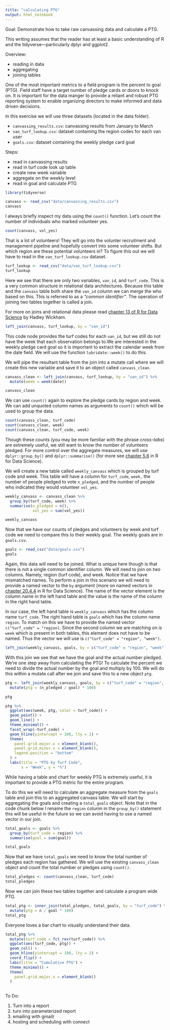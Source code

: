 ```yaml
---
title: "calculating PTG"
output: html_notebook
---
```


Goal: Demonstrate how to take raw canvassing data and calculate a PTG. 

This writing assumes that the reader has at least a basic understanding of R and the tidyverse—particularly dplyr and ggplot2.

Overview:

* reading in data
* aggregating 
* joining tables


One of the most important metrics to a field program is the percent to goal (PTG). Field staff have a target number of pledge cards or doors to knock on. It is important for the data manger to provide a reliant and robust PTG reporting system to enable organizing directors to make informed and data driven decisions. 

In this exercise we will use three datasets (located in the data folder). 

* `canvassing_results.csv`: canvassing results from January to March 
* `van_turf_lookup.csv`: dataset containing the region codes for each van user
* `goals.csv`: dataset containing the weekly pledge card goal


Steps:

* read in canvassing results
* read in turf code look up table
* create new week variable
* aggregate on the weekly level
* read in goal and calculate PTG

```r
library(tidyverse)

canvass <- read_csv("data/canvassing_results.csv")
canvass
```

I always briefly inspect my data using the `count()` function. Let's count the number of individuals who marked volunteer yes.

```r
count(canvass, vol_yes)
```

That is a lot of volunteers! They will go into the volunter recruitment and management pipeline and hopefully convert into some volunteer shifts. But which region are these potential volunteers in? To figure this out we will have to read in the `van_turf_lookup.csv` dataset. 

```r
turf_lookup <- read_csv("data/van_turf_lookup.csv")
turf_lookup 
```
Here we see that there are only two variables, `van_id`, and `turf_code`. This is a very common structure in relational data architectures. Because this table and the `canvass` table both share the `van_id` column we can merge the who based on this. This is referred to as a _"common identifier"_. The operation of joining two tables together is called a join. 

For more on joins and relational data please read [chapter 13 of R for Data Science](https://r4ds.had.co.nz/relational-data.html) by Hadley Wickham.



```r
left_join(canvass, turf_lookup, by = "van_id") 
```

This code node provides the turf codes for each `van_id`, but we still do not have the week that each observation belongs to.We are interested in the weekly pledge card goal so it is important to extract the calendar week from the date field. We will use the function `lubridate::week()` to do this. 

We will pipe the resultant table from the join into a mutate call where we will create this new variable and save it to an object called `canvass_clean`.

```r
canvass_clean <- left_join(canvass, turf_lookup, by = "van_id") %>% 
  mutate(week = week(date))

canvass_clean
```

We can use `count()` again to explore the pledge cards by region and week. We can add unquoted column names as arguments to `count()` which will be used to group the data.

```r
count(canvass_clean, turf_code)
count(canvass_clean, week)
count(canvass_clean, turf_code, week)
```

Though these counts (you may be more familiar with the phrase _cross-tabs_) are extremely useful, we still want to know the number of volunteers pledged. For more control over the aggregate measures, we will use `dplyr::group_by()` and `dplyr::summarise()` (for more see [chapter 5.6](https://r4ds.had.co.nz/transform.html#grouped-summaries-with-summarise) in R for Data Science). 

We will create a new table called `weekly_canvass` which is grouped by turf code and week. This table will have a column for `turf_code`, `week,` the number of people pledged to vote `n_pledged`, and the number of people who indicated they would volunteer `vol_yes`.

```r
weekly_canvass <- canvass_clean %>% 
  group_by(turf_code, week) %>% 
  summarise(n_pledged = n(),
            vol_yes = sum(vol_yes))

weekly_canvass
```

Now that we have our counts of pledges and volunteers by week and turf code we need to compare this to their weekly goal. The weekly goals are in  `goals.csv`.

```r
goals <- read_csv("data/goals.csv")
goals
```

Again, this data will need to be joined. What is unique here though is that there is not a single common identifier column. We will need to join on _two_ columns. Namely, region (turf code), and week. Notice that we have mismatched names. To perform a join in this scenario we will need to provide a named vector to the `by` argument (more on named vectors in [chapter 20.4.4](https://r4ds.had.co.nz/vectors.html#naming-vectors) in R for Data Science). The name of the vector element is the column name in the left hand table and the value is the name of the column in the right hand table. 

In our case, the left hand table is `weekly_canvass` which has the column name `turf_code`. The right hand table is `goals` which has the column name `region`. To match on this we have to provide the named vector `c("turf_code" = "region)`. Since the second column we are matching on is `week` which is present in both tables, this element does not have to be named. Thus the vector we will use is `c("turf_code" = "region", "week")`.


```r
left_join(weekly_canvass, goals, by = c("turf_code" = "region", "week"))
```

With this join we see that we have the goal and the actual number pledged. We're one step away from calculating the PTG! To calculate the percent we need to divide the actual number by the goal and multiply by 100. We will do this within a mutate call after we join and save this to a new object `ptg`.

```r
ptg <- left_join(weekly_canvass, goals, by = c("turf_code" = "region", "week")) %>% 
  mutate(ptg = (n_pledged / goal) * 100)

ptg
```

```r
ptg %>% 
  ggplot(aes(week, ptg, color = turf_code)) + 
  geom_point() +
  geom_line() +
  theme_minimal() +
  facet_wrap(~turf_code) +
  geom_hline(yintercept = 100, lty = 2) +
  theme(
    panel.grid.major.x = element_blank(),
    panel.grid.minor.x = element_blank(),
    legend.position = "bottom"
  ) +
  labs(title = "PTG by Turf Code", 
       x = "Week", y = "%")
```

While having a table and chart for weekly PTG is extremely useful, it is important to provide a PTG metric for the entire program. 

To do this we will need to calculate an aggregate measure from the `goals` table and join this to an aggregated canvass table. We will start by aggregating the goals and creating a `total_goals` object. Note that in the code chunk below I rename the `region` column in the `group_by()` statement this will be useful in the future so we can avoid having to use a named vector in our join.

```r
total_goals <- goals %>% 
  group_by(turf_code = region) %>% 
  summarise(goal = sum(goal))

total_goals
```

Now that we have `total_goals` we need to know the total number of pledges each region has gathered. We will use the existing `canvass_clean` object and count the total number or pledges using `count()`.

```r
total_pledges <- count(canvass_clean, turf_code)
total_pledges
```

Now we can join these two tables together and calculate a program wide PTG.

```r
total_ptg <- inner_join(total_pledges, total_goals, by = "turf_code") %>% 
  mutate(ptg = n / goal * 100)
total_ptg
```

Everyone loves a bar chart to visually understand their data.

```r

total_ptg %>% 
  mutate(turf_code = fct_rev(turf_code)) %>%
  ggplot(aes(turf_code, ptg)) +
  geom_col() +
  geom_hline(yintercept = 100, lty = 2) +
  coord_flip() +
  labs(title = "Cumulative PTG") +
  theme_minimal() +
  theme(
    panel.grid.major.x = element_blank()
  ) 
  
```


To Do: 

1. Turn into a report
1. turn into parameterized report
1. emailing with gmailr 
1. hosting and scheduling with connect
